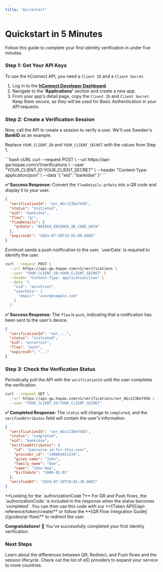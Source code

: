 ```yaml
---
title: 'Quickstart'
---
```


# Quickstart in 5 Minutes

Follow this guide to complete your first identity verification in under five minutes.

### Step 1: Get Your API Keys

To use the hConnect API, you need a `Client ID` and a `Client Secret`.

1.  Log in to the **[hConnect Developer Dashboard](https://dashboard.hopae.com)**.
2.  Navigate to the **'Applications'** section and create a new app.
3.  From your app's detail page, copy the `Client ID` and `Client Secret`. Keep them secure, as they will be used for Basic Authentication in your API requests.

### Step 2: Create a Verification Session

Now, call the API to create a session to verify a user. We'll use Sweden's **BankID** as an example.

Replace `YOUR_CLIENT_ID` and `YOUR_CLIENT_SECRET` with the values from Step 1.

<Tabs>
<Tab title="BankID SE (QR Flow)">
```bash cURL
curl --request POST \
  --url https://api-gw.hopae.com/v1/verifications \
  --user "YOUR_CLIENT_ID:YOUR_CLIENT_SECRET" \
  --header "Content-Type: application/json" \
  --data '{
    "eid": "bankidse"
  }'
```

**✅ Success Response:**
Convert the `flowDetails.qrData` into a QR code and display it to your user.
```json
{
  "verificationId": "ver_Abc123Def456",
  "status": "initiated",
  "eid": "bankidse",
  "flow": "qr",
  "flowDetails": {
    "qrData": "BASE64_ENCODED_QR_CODE_DATA"
  },
  "expiresAt": "2024-07-30T10:05:00.000Z"
}
```
</Tab>
<Tab title="Evrotrust (Push Flow)">
Evrotrust sends a push notification to the user. `userData` is required to identify the user.

```bash cURL
curl --request POST \
  --url https://api-gw.hopae.com/v1/verifications \
  --user "YOUR_CLIENT_ID:YOUR_CLIENT_SECRET" \
  --header "Content-Type: application/json" \
  --data '{
    "eid": "evrotrust",
    "userData": {
      "email": "user@example.com"
    }
  }'
```
**✅ Success Response:**
The `flow` is `push`, indicating that a notification has been sent to the user's device.
```json
{
  "verificationId": "ver_...",
  "status": "initiated",
  "eid": "evrotrust",
  "flow": "push",
  "expiresAt": "..."
}
```
</Tab>
</Tabs>

### Step 3: Check the Verification Status

Periodically poll the API with the `verificationId` until the user completes the verification.

```bash cURL
curl --request GET \
  --url https://api-gw.hopae.com/v1/verifications/ver_Abc123Def456 \
  --user "YOUR_CLIENT_ID:YOUR_CLIENT_SECRET"
```

**✅ Completed Response:**
The `status` will change to `completed`, and the `verifiedAttributes` field will contain the user's information.

```json
{
  "verificationId": "ver_Abc123Def456",
  "status": "completed",
  "eid": "bankidse",
  "verifiedAttributes": {
    "id": "pairwise-id-for-this-user",
    "provider_id": "198001011234",
    "given_name": "John",
    "family_name": "Doe",
    "name": "John Doe",
    "birthdate": "1980-01-01"
  },
  "verifiedAt": "2024-07-30T10:01:30.000Z"
}
```

<Note>
**Looking for the `authorizationCode`?**
For QR and Push flows, the `authorizationCode` is included in the response when the status becomes `completed`. You can then use this code with our **[Token API](/api-reference/token/create)** or follow the **[QR Flow Integration Guide](/guides/qr-flow)** to redirect the user.
</Note>

**Congratulations!** 🎉 You've successfully completed your first identity verification.

### Next Steps

<CardGroup>
  <Card title="Understanding Verification Flows" href="/core-concepts/verification-flow" icon="projector-screen-chart">
    Learn about the differences between QR, Redirect, and Push flows and the session lifecycle.
  </Card>
  <Card title="Full List of Supported eIDs" href="/core-concepts/supported-eids" icon="identification-card">
    Check out the list of eID providers to expand your service to more countries.
  </Card>
</CardGroup>